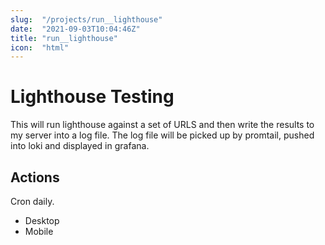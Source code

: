 ```yaml
---
slug:  "/projects/run__lighthouse"
date:  "2021-09-03T10:04:46Z"
title: "run__lighthouse"
icon:  "html"
---
```



# Lighthouse Testing

This will run lighthouse against a set of URLS and then write the results to my server into a log file.
The log file will be picked up by promtail, pushed into loki and displayed in grafana.

## Actions
Cron daily.

- Desktop
- Mobile